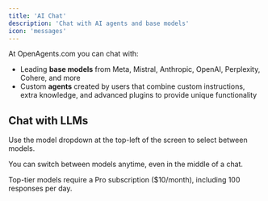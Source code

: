 ```yaml
---
title: 'AI Chat'
description: 'Chat with AI agents and base models'
icon: 'messages'
---
```


At OpenAgents.com you can chat with:
- Leading **base models** from Meta, Mistral, Anthropic, OpenAI, Perplexity, Cohere, and more
- Custom **agents** created by users that combine custom instructions, extra knowledge, and advanced plugins to provide unique functionality

## Chat with LLMs

Use the model dropdown at the top-left of the screen to select between models.

You can switch between models anytime, even in the middle of a chat.

Top-tier models require a Pro subscription ($10/month), including 100 responses per day.

